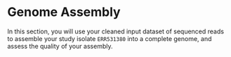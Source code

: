 # Genome Assembly {#sec-assembly .unnumbered}

In this section, you will use your cleaned input dataset of sequenced reads to assemble your study isolate `ERR531380` into a complete genome, and assess the quality of your assembly.